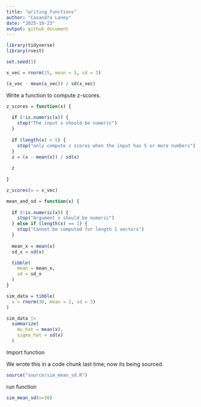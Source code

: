 ```yaml
---
title: "writing_functions"
author: "Casandra Laney"
date: "2025-10-23"
output: github_document
---
```


```r
library(tidyverse)
library(rvest)

set.seed(1)
```


```r
x_vec = rnorm(25, mean = 5, sd = 3)

(x_vec - mean(x_vec)) / sd(x_vec)
```

Write a function to compute z-scores.

```r

z_scores = function(x) {
  
  if (!is.numeric(x)) {
    stop("The input x should be numeric")
  }
  
  if (length(x) < 5) {
    stop("only compute z scores when the input has 5 or more numbers")
  }
  z = (x - mean(x)) / sd(x)
  
  z
  
}

```


```r
z_scores(x = x_vec)
```


```r
mean_and_sd = function(x) {
  
  if (!is.numeric(x)) {
    stop("Argument x should be numeric")
  } else if (length(x) == 1) {
    stop("Cannot be computed for length 1 vectors")
  }
  
  mean_x = mean(x)
  sd_x = sd(x)

  tibble(
    mean = mean_x, 
    sd = sd_x
  )
}

sim_data = tibble(
  x = rnorm(30, mean = 2, sd = 3)
)

sim_data |> 
  summarize(
    mu_hat = mean(x),
    sigma_hat = sd(x)
  )


```


Import function

We wrote this in a code chunk last time; now its being sourced.

```r
source("source/sim_mean_sd.R")
```

run function

```r
sim_mean_sd(n=30)
```

